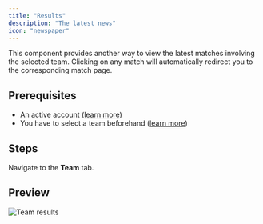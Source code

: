 ```yaml
---
title: "Results"
description: "The latest news"
icon: "newspaper"
---
```


This component provides another way to view the latest matches involving the selected team.
Clicking on any match will automatically redirect you to the corresponding match page.

## Prerequisites

- An active account ([learn more](/get-started/setup))
- You have to select a team beforehand ([learn more](/core/team/root))

## Steps

Navigate to the **Team** tab.

## Preview

<Frame>
    <img
        src="./images/results/component.png"
        alt="Team results"
    />
</Frame>
